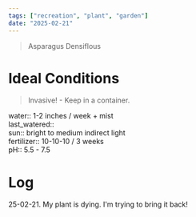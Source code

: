 ```yaml
---
tags: ["recreation", "plant", "garden"]
date: "2025-02-21"
---
```


> Asparagus Densiflous

# Ideal Conditions

> Invasive! - Keep in a container.

water:: 1-2 inches / week + mist  
last_watered::  
sun:: bright to medium indirect light  
fertilizer:: 10-10-10 / 3 weeks  
pH:: 5.5 - 7.5

# Log

25-02-21. My plant is dying. I'm trying to bring it back!
